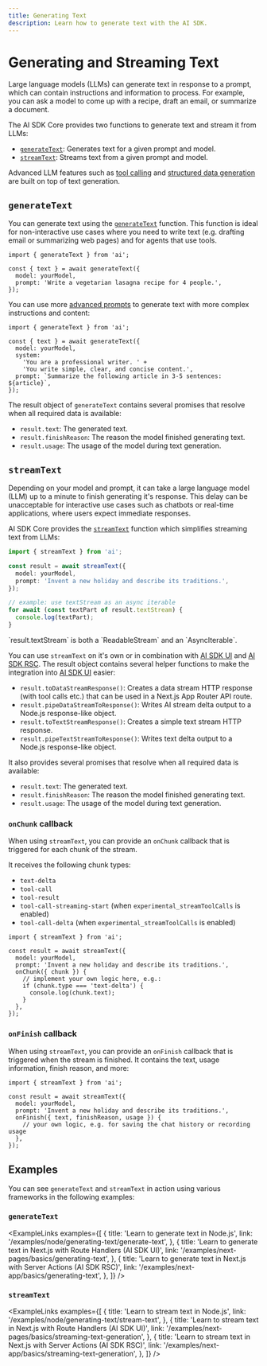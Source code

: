 ```yaml
---
title: Generating Text
description: Learn how to generate text with the AI SDK.
---
```


# Generating and Streaming Text

Large language models (LLMs) can generate text in response to a prompt, which can contain instructions and information to process.
For example, you can ask a model to come up with a recipe, draft an email, or summarize a document.

The AI SDK Core provides two functions to generate text and stream it from LLMs:

- [`generateText`](#generatetext): Generates text for a given prompt and model.
- [`streamText`](#streamtext): Streams text from a given prompt and model.

Advanced LLM features such as [tool calling](./tools-and-tool-calling) and [structured data generation](./generating-structured-data) are built on top of text generation.

## `generateText`

You can generate text using the [`generateText`](/docs/reference/ai-sdk-core/generate-text) function. This function is ideal for non-interactive use cases where you need to write text (e.g. drafting email or summarizing web pages) and for agents that use tools.

```tsx
import { generateText } from 'ai';

const { text } = await generateText({
  model: yourModel,
  prompt: 'Write a vegetarian lasagna recipe for 4 people.',
});
```

You can use more [advanced prompts](./prompts) to generate text with more complex instructions and content:

```tsx
import { generateText } from 'ai';

const { text } = await generateText({
  model: yourModel,
  system:
    'You are a professional writer. ' +
    'You write simple, clear, and concise content.',
  prompt: `Summarize the following article in 3-5 sentences: ${article}`,
});
```

The result object of `generateText` contains several promises that resolve when all required data is available:

- `result.text`: The generated text.
- `result.finishReason`: The reason the model finished generating text.
- `result.usage`: The usage of the model during text generation.

## `streamText`

Depending on your model and prompt, it can take a large language model (LLM) up to a minute to finish generating it's response. This delay can be unacceptable for interactive use cases such as chatbots or real-time applications, where users expect immediate responses.

AI SDK Core provides the [`streamText`](/docs/reference/ai-sdk-core/stream-text) function which simplifies streaming text from LLMs:

```ts
import { streamText } from 'ai';

const result = await streamText({
  model: yourModel,
  prompt: 'Invent a new holiday and describe its traditions.',
});

// example: use textStream as an async iterable
for await (const textPart of result.textStream) {
  console.log(textPart);
}
```

<Note>
  `result.textStream` is both a `ReadableStream` and an `AsyncIterable`.
</Note>

You can use `streamText` on it's own or in combination with [AI SDK
UI](/examples/next-pages/basics/streaming-text-generation) and [AI SDK
RSC](/examples/next-app/basics/streaming-text-generation).
The result object contains several helper functions to make the integration into [AI SDK UI](/docs/ai-sdk-ui) easier:

- `result.toDataStreamResponse()`: Creates a data stream HTTP response (with tool calls etc.) that can be used in a Next.js App Router API route.
- `result.pipeDataStreamToResponse()`: Writes AI stream delta output to a Node.js response-like object.
- `result.toTextStreamResponse()`: Creates a simple text stream HTTP response.
- `result.pipeTextStreamToResponse()`: Writes text delta output to a Node.js response-like object.

It also provides several promises that resolve when all required data is available:

- `result.text`: The generated text.
- `result.finishReason`: The reason the model finished generating text.
- `result.usage`: The usage of the model during text generation.

### `onChunk` callback

When using `streamText`, you can provide an `onChunk` callback that is triggered for each chunk of the stream.

It receives the following chunk types:

- `text-delta`
- `tool-call`
- `tool-result`
- `tool-call-streaming-start` (when `experimental_streamToolCalls` is enabled)
- `tool-call-delta` (when `experimental_streamToolCalls` is enabled)

```tsx highlight="6-11"
import { streamText } from 'ai';

const result = await streamText({
  model: yourModel,
  prompt: 'Invent a new holiday and describe its traditions.',
  onChunk({ chunk }) {
    // implement your own logic here, e.g.:
    if (chunk.type === 'text-delta') {
      console.log(chunk.text);
    }
  },
});
```

### `onFinish` callback

When using `streamText`, you can provide an `onFinish` callback that is triggered when the stream is finished.
It contains the text, usage information, finish reason, and more:

```tsx highlight="6-8"
import { streamText } from 'ai';

const result = await streamText({
  model: yourModel,
  prompt: 'Invent a new holiday and describe its traditions.',
  onFinish({ text, finishReason, usage }) {
    // your own logic, e.g. for saving the chat history or recording usage
  },
});
```

## Examples

You can see `generateText` and `streamText` in action using various frameworks in the following examples:

### `generateText`

<ExampleLinks
  examples={[
    {
      title: 'Learn to generate text in Node.js',
      link: '/examples/node/generating-text/generate-text',
    },
    {
      title:
        'Learn to generate text in Next.js with Route Handlers (AI SDK UI)',
      link: '/examples/next-pages/basics/generating-text',
    },
    {
      title:
        'Learn to generate text in Next.js with Server Actions (AI SDK RSC)',
      link: '/examples/next-app/basics/generating-text',
    },
  ]}
/>

### `streamText`

<ExampleLinks
  examples={[
    {
      title: 'Learn to stream text in Node.js',
      link: '/examples/node/generating-text/stream-text',
    },
    {
      title: 'Learn to stream text in Next.js with Route Handlers (AI SDK UI)',
      link: '/examples/next-pages/basics/streaming-text-generation',
    },
    {
      title: 'Learn to stream text in Next.js with Server Actions (AI SDK RSC)',
      link: '/examples/next-app/basics/streaming-text-generation',
    },
  ]}
/>
